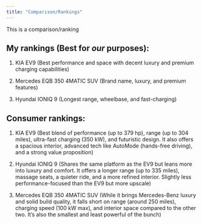 ```yaml
---
title: "Comparison/Rankings"
---
```


This is a comparison/ranking

## My rankings (Best for *our* purposes):

1. KIA EV9 (Best performance and space with decent luxury and premium charging capabilities)

2. Mercedes EQB 350 4MATIC SUV (Brand name, luxury, and premium features)

3. Hyundai IONIQ 9 (Longest range, wheelbase, and fast-charging)


## Consumer rankings:

1. KIA EV9 (Best blend of performance (up to 379 hp), range (up to 304 miles), ultra-fast charging (350 kW), and futuristic design. It also offers a spacious interior, advanced tech like AutoMode (hands-free driving), and a strong value proposition)

2. Hyundai IONIQ 9 (Shares the same platform as the EV9 but leans more into luxury and comfort. It offers a longer range (up to 335 miles), massage seats, a quieter ride, and a more refined interior. Slightly less performance-focused than the EV9 but more upscale)

3. Mercedes EQB 350 4MATIC SUV (While it brings Mercedes-Benz luxury and solid build quality, it falls short on range (around 250 miles), charging speed (100 kW max), and interior space compared to the other two. It’s also the smallest and least powerful of the bunch)
